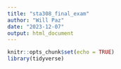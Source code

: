 ```yaml
---
title: "sta308_final_exam"
author: "Will Paz"
date: "2023-12-07"
output: html_document
---
```


```r
knitr::opts_chunk$set(echo = TRUE)
library(tidyverse)
```


